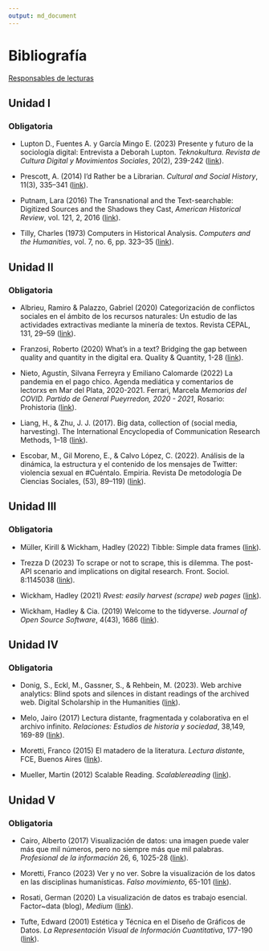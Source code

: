 ```yaml
---
output: md_document
---
```


# Bibliografía

[Responsables de lecturas](https://docs.google.com/spreadsheets/d/1daRYQMJXmObIAJEE3GKJkB89YuvCS28P4jiMcUdkSIU/edit?usp=sharing "Formulario")

## Unidad I

### Obligatoria

-   Lupton D., Fuentes A. y García Mingo E. (2023) Presente y futuro de la sociología digital: Entrevista a Deborah Lupton. *Teknokultura. Revista de Cultura Digital y Movimientos Sociales*, 20(2), 239-242 ([link](https://revistas.ucm.es/index.php/TEKN/article/view/87181/4564456566105 "Presente y futuro de la sociología digital")).

-   Prescott, A. (2014) I’d Rather be a Librarian. *Cultural and Social History*, 11(3), 335–341
([link](https://sci-hub.se/https://doi.org/10.2752/147800414X13983595303192 "I’d Rather be a Librarian")).

-   Putnam, Lara (2016) The Transnational and the Text-searchable: Digitized Sources and the Shadows they Cast, *American Historical Review*, vol. 121, 2, 2016
([link](https://academic.oup.com/ahr/article/121/2/377/2581842 "The Transnational and the Text-searchable")).

-   Tilly, Charles (1973) Computers in Historical Analysis. *Computers and the Humanities*, vol. 7, no. 6,  pp. 323–35
([link](https://sci-hub.se/https://www.jstor.org/stable/30199589 "Computers in Historical Analysis")).

## Unidad II

### Obligatoria

-   Albrieu, Ramiro & Palazzo, Gabriel (2020) Categorización de conflictos sociales en el ámbito de los recursos naturales: Un estudio de las actividades extractivas mediante la minería de textos. Revista CEPAL, 131, 29--59 ([link](https://repositorio.cepal.org/bitstream/handle/11362/45952/RVE131_Albrieu.pdf?sequence=1&isAllowed=y "Categorización de conflictos sociales en el ámbito de los recursos naturales")).

-   Franzosi, Roberto (2020) What's in a text? Bridging the gap between quality and quantity in the digital era. Quality & Quantity, 1-28 ([link](https://sci-hub.se/https://doi.org/10.1007/s11135-020-01067-6 "What's in a text?")).

-   Nieto, Agustín, Silvana Ferreyra y Emiliano Calomarde (2022) La pandemia en el pago chico. Agenda mediática y comentarios de lectorxs en Mar del Plata, 2020-2021. Ferrari, Marcela *Memorias del COVID. Partido de General Pueyrredon, 2020 - 2021*, Rosario: Prohistoria ([link](https://www.academia.edu/77606214/TIEMPOS_DE_PANDEMIA "La pandemia en el pago chico")).

-   Liang, H., & Zhu, J. J. (2017). Big data, collection of (social media, harvesting). The International Encyclopedia of Communication Research Methods, 1--18 ([link](https://sci-hub.se/https://doi.org/10.1002/9781118901731.iecrm0015 "Big data, collection of (social media, harvesting)")).

-   Escobar, M., Gil Moreno, E., & Calvo López, C. (2022). Análisis de la dinámica, la estructura y el contenido de los mensajes de Twitter: violencia sexual en #Cuéntalo. Empiria. Revista De metodología De Ciencias Sociales, (53), 89–119) ([link](https://revistas.uned.es/index.php/empiria/article/view/32614/25534 "Análisis de la dinámica, la estructura y el contenido de los mensajes de Twitter")).

## Unidad III

### Obligatoria

-   Müller, Kirill & Wickham, Hadley (2022) Tibble: Simple data frames ([link](https://cran.r-project.org/web/packages/tibble/tibble.pdf "Tibble")).

- Trezza D (2023) To scrape or not to scrape, this is dilemma. The post-API scenario and implications on digital research. Front. Sociol. 8:1145038 ([link](https://www.frontiersin.org/articles/10.3389/fsoc.2023.1145038/full "To scrape or not to scrape")).

-   Wickham, Hadley (2021) *Rvest: easily harvest (scrape) web pages* ([link](https://cran.r-project.org/web/packages/rvest/rvest.pdf "easily harvest (scrape) web pages")).

-   Wickham, Hadley & Cia. (2019) Welcome to the tidyverse. *Journal of Open Source Software*, 4(43), 1686 ([link](https://doi.org/10.21105/joss.01686 "Welcome to the tidyverse")).

## Unidad IV

### Obligatoria

-   Donig, S., Eckl, M., Gassner, S., & Rehbein, M. (2023). Web archive analytics: Blind spots and silences in distant readings of the archived web. Digital Scholarship in the Humanities ([link](https://doi.org/10.1093/llc/fqad014 "Web archive analytics")).

-   Melo, Jairo (2017) Lectura distante, fragmentada y colaborativa en el archivo infinito. *Relaciones: Estudios de historia y sociedad*, 38,149, 169-89 ([link](https://www.scielo.org.mx/pdf/rz/v38n149/2448-7554-rz-38-149-00169.pdf "Lectura distante, fragmentada y colaborativa en el archivo infinito")).

-   Moretti, Franco (2015) El matadero de la literatura. *Lectura distant*e, FCE, Buenos Aires ([link](https://github.com/agusnieto77/Sem-UBA/raw/master/bibliograf%C3%ADa/Moretti%20-%20El%20matadero%20de%20la%20literatura%20III.pdf "El matadero de la literatura")).

-   Mueller, Martin (2012) Scalable Reading. *Scalablereading* ([link](https://scalablereading.northwestern.edu/?page_id=22 "Scalable Reading")).

## Unidad V

### Obligatoria

-   Cairo, Alberto (2017) Visualización de datos: una imagen puede valer más que mil números, pero no siempre más que mil palabras. *Profesional de la información* 26, 6, 1025-28
([link](https://doi.org/10.3145/epi.2017.nov.02 "Visualización de datos")).

-   Moretti, Franco (2023) Ver y no ver. Sobre la visualización de los datos en las disciplinas humanísticas. *Falso movimiento*, 65-101
([link](https://doi.org/10.51829/Drassana.28.650 "Ver y no ver")).

-   Rosati, German (2020) La visualización de datos es trabajo esencial. Factor\~data (blog), *Medium* ([link](https://medium.com/factor-data/la-visualizaci%C3%B3n-de-datos-es-trabajo-esencial-ea7acc20b5d3 "La visualización de datos es trabajo esencial")).

-   Tufte, Edward (2001) Estética y Técnica en el Diseño de Gráficos de Datos. *La Representación Visual de Información Cuantitativa*, 177-190
([link](https://medium.com/factor-data/la-visualizaci%C3%B3n-de-datos-es-trabajo-esencial-ea7acc20b5d3 "Estética y Técnica en el Diseño de Gráficos de Datos")).
